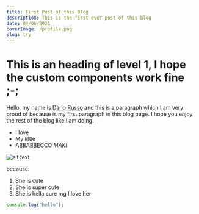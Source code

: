 ```yaml
---
title: First Post of this Blog
description: This is the first ever post of this blog
date: 04/06/2021
coverImage: /profile.png
slug: try
---
```


# This is an heading of level 1, I hope the custom components work fine ;-;

Hello, my name is [Dario Russo](https://google.com) and this is a paragraph which I am very proud of because is my first paragraph in this blog page. I hope you enjoy the rest of the blog like I am doing.

- I love
- My little
- ABBABBECCO _MAKI_

![alt text](/profile.png)

because:

1. She is cute
2. She is super cute
3. She is hella cure mg I love her

```jsx
console.log("hello");
```
